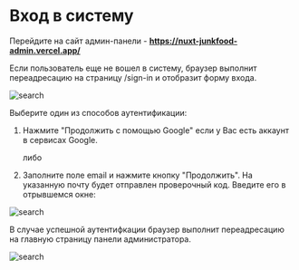 # Вход в систему


Перейдите на сайт админ-панели - **https://nuxt-junkfood-admin.vercel.app/**

Если пользователь еще не вошел в систему, браузер выполнит переадресацию на страницу /sign-in и отобразит форму входа.

![search](/images/login1.png)

Выберите один из способов аутентификации: 

1. Нажмите "Продолжить с помощью Google" если у Вас есть аккаунт в сервисах Google.
    
    либо

2. Заполните поле email и нажмите кнопку "Продолжить". 
На указанную почту будет отправлен проверочный код. Введите его в отрывшемся окне:


![search](/images/login2.png)


В случае успешной аутентифкации браузер выполнит переадресацию на главную страницу панели администратора. 

![search](/images/main1.png)